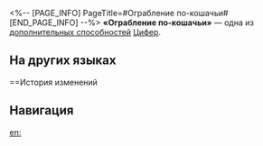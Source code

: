 <%-- [PAGE_INFO]
PageTitle=#Ограбление по-кошачьи#
[END_PAGE_INFO] --%>
{{Навык Инфобокс
|Название         = Ограбление по-кошачьи
|Изображение      = След Ограбление по-кошачьи.png
|Персонаж         = Цифер
|Тип              = Доп. способность
|Возвышение       = 6
|Длительность     = 
|Описание         = Наносимый {{Доп эффект|бонус-атакой}}, описанной в таланте персонажа, крит. урон повышается на 100%. Пока Цифер находится на поле боя, получаемый всеми противниками урон повышается на 40%.
|Свойство1        = 
|Масштабирование1 = 
}}
'''«Ограбление по-кошачьи»''' — одна из [[дополнительная способность|дополнительных способностей]] [[Цифер]].

==На других языках==
{{На других языках
|en   = Sleight of Sky
|zhs  = 偷天换日
|zht  = 偷天換日
|ja   = {{Rubi|世|よ}}を{{Rubi|欺|あざむ}}く{{Rubi|嘘|うそ}}
|ko   = 해를 바꿔치기한 대도
|es   = Timadora celestial
|fr   = Habileté céleste
|ru   = Ограбление по-кошачьи
|th   = Sleight of Sky
|vi   = Đổi Trắng Thay Đen
|de   = Ultimativer Tausch
|id   = Sleight of Sky
|pt   = Destreza Celestial
}}

==История изменений
{{История изменений|3.5}}

==Навигация==
{{Навык Навбокс|Цифер}}

[[en:]]